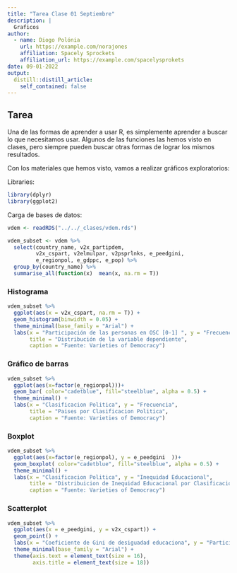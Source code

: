 ```yaml
---
title: "Tarea Clase 01 Septiembre"
description: |
  Graficos
author:
  - name: Diogo Polónia
    url: https://example.com/norajones
    affiliation: Spacely Sprockets
    affiliation_url: https://example.com/spacelysprokets
date: 09-01-2022
output:
  distill::distill_article:
    self_contained: false
---
```


## Tarea

Una de las formas de aprender a usar R, es simplemente aprender a buscar lo que necesitamos usar. Algunos de las funciones las hemos visto en clases, pero siempre pueden buscar otras formas de lograr los mismos resultados.

Con los materiales que hemos visto, vamos a realizar gráficos exploratorios:

Libraries:
```r
library(dplyr)
library(ggplot2)
```

Carga de bases de datos:

```r
vdem <- readRDS("../../_clases/vdem.rds")

vdem_subset <- vdem %>% 
  select(country_name, v2x_partipdem, 
         v2x_cspart, v2elmulpar, v2psprlnks, e_peedgini, 
         e_regionpol, e_gdppc, e_pop) %>% 
  group_by(country_name) %>% 
  summarise_all(function(x)  mean(x, na.rm = T))
```

### Histograma

```r
vdem_subset %>% 
  ggplot(aes(x = v2x_cspart, na.rm = T)) +
  geom_histogram(binwidth = 0.05) +
  theme_minimal(base_family = "Arial") +
  labs(x = "Participación de las personas en OSC [0-1] ", y = "Frecuencia",
       title = "Distribución de la variable dependiente",
       caption = "Fuente: Varieties of Democracy")
```

### Gráfico de barras

```r
vdem_subset %>% 
  ggplot(aes(x=factor(e_regionpol)))+
  geom_bar( color="cadetblue", fill="steelblue", alpha = 0.5) +
  theme_minimal() +
  labs(x = "Clasificacion Politica", y = "Frecuencia",
       title = "Paises por Clasificacion Politica",
       caption = "Fuente: Varieties of Democracy")
```

### Boxplot

```r
vdem_subset %>% 
  ggplot(aes(x=factor(e_regionpol), y = e_peedgini	))+
  geom_boxplot( color="cadetblue", fill="steelblue", alpha = 0.5) +
  theme_minimal() +
  labs(x = "Clasificacion Politica", y = "Inequidad Educacional",
       title = "Distribuicion de Inequidad Educacional por Clasificacion Politica",
       caption = "Fuente: Varieties of Democracy")
```

### Scatterplot

```r
vdem_subset %>% 
  ggplot(aes(x = e_peedgini, y = v2x_cspart)) +
  geom_point() +
  labs(x = "Coeficiente de Gini de desiguadad educaciona", y = "Participación") +
  theme_minimal(base_family = "Arial") +
  theme(axis.text = element_text(size = 16),
        axis.title = element_text(size = 18))
```

